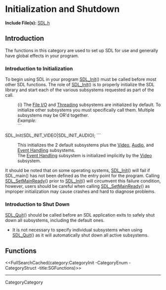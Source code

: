 = Initialization and Shutdown =
'''Include File(s):''' [http://hg.libsdl.org/SDL/file/default/include/SDL.h SDL.h]


== Introduction ==
The functions in this category are used to set up SDL for use and generally have global effects in your program.

=== Introduction to Initialization ===
To begin using SDL in your program [[SDL_Init]]() must be called before most other SDL functions.  The role of [[SDL_Init]]() is to properly initialize the SDL library and start each of the various subsystems requested as part of the call.

: {i} The [[CategoryIO|File I/O]] and [[CategoryThread|Threading]] subsystems are initialized by default.  To initialize other subsystems you must specifically call them.  Multiple subsystems may be OR'd together.
: ''Example:''
: ```
SDL_Init(SDL_INIT_VIDEO|SDL_INIT_AUDIO);
```
: This initializes the 2 default subsystems plus the [[CategoryVideo|Video]], [[CategoryAudio|Audio]], and [[CategoryEvents|Event Handling]] subsystems.
: The [[CategoryEvents|Event Handling]] subsystem is initialized implicitly by the [[CategoryVideo|Video]] subsystem.
:

It should be noted that on some operating systems, [[SDL_Init]]() will fail if SDL_main() has not been defined as the entry point for the program.  Calling [[SDL_SetMainReady]]() prior to [[SDL_Init]]() will circumvent this failure condition, however, users should be careful when calling [[SDL_SetMainReady]]() as improper initialization may cause crashes and hard to diagnose problems.

=== Introduction to Shut Down ===
[[SDL_Quit]]() should be called before an SDL application exits to safely shut down all subsystems, including the default ones.

* It is not necessary to specify individual subsystems when using [[SDL_Quit]]() as it will automatically shut down all active subsystems.

<!-- #Remove this line and the ## in front of the following if they become relevant to this category to activate them. -->
<!-- #== Enumerations == -->
<!-- #<<FullSearchCached(category:CategoryEnum CategoryInit -title:SGEnumerations)>> -->
<!-- #== Structures == -->
<!-- #<<FullSearchCached(category:CategoryStruct CategoryInit -title:SGStructures)>> -->
== Functions ==
<<FullSearchCached(category:CategoryInit -CategoryEnum -CategoryStruct -title:SGFunctions)>>

----
CategoryCategory
